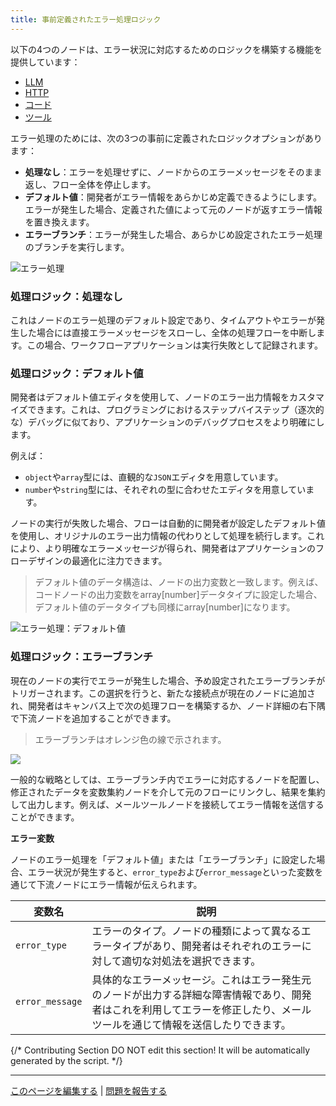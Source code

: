 ```yaml
---
title: 事前定義されたエラー処理ロジック
---
```



以下の4つのノードは、エラー状況に対応するためのロジックを構築する機能を提供しています：

* [LLM](/ja-jp/guides/workflow/nodes/llm)
* [HTTP](/ja-jp/guides/workflow/nodes/http-request)
* [コード](/ja-jp/guides/workflow/nodes/code)
* [ツール](/ja-jp/guides/workflow/nodes/tools)

エラー処理のためには、次の3つの事前に定義されたロジックオプションがあります：

* **処理なし**：エラーを処理せずに、ノードからのエラーメッセージをそのまま返し、フロー全体を停止します。
* **デフォルト値**：開発者がエラー情報をあらかじめ定義できるようにします。エラーが発生した場合、定義された値によって元のノードが返すエラー情報を置き換えます。
* **エラーブランチ**：エラーが発生した場合、あらかじめ設定されたエラー処理のブランチを実行します。

![エラー処理](https://assets-docs.dify.ai/2024/12/6e2655949889d4d162945d840d698649.png)

### 処理ロジック：処理なし

これはノードのエラー処理のデフォルト設定であり、タイムアウトやエラーが発生した場合には直接エラーメッセージをスローし、全体の処理フローを中断します。この場合、ワークフローアプリケーションは実行失敗として記録されます。

### 処理ロジック：デフォルト値

開発者はデフォルト値エディタを使用して、ノードのエラー出力情報をカスタマイズできます。これは、プログラミングにおけるステップバイステップ（逐次的な）デバッグに似ており、アプリケーションのデバッグプロセスをより明確にします。

例えば：
* `object`や`array`型には、直観的な`JSON`エディタを用意しています。
* `number`や`string`型には、それぞれの型に合わせたエディタを用意しています。

ノードの実行が失敗した場合、フローは自動的に開発者が設定したデフォルト値を使用し、オリジナルのエラー出力情報の代わりとして処理を続行します。これにより、より明確なエラーメッセージが得られ、開発者はアプリケーションのフローデザインの最適化に注力できます。

> デフォルト値のデータ構造は、ノードの出力変数と一致します。例えば、コードノードの出力変数をarray[number]データタイプに設定した場合、デフォルト値のデータタイプも同様にarray[number]になります。

![エラー処理：デフォルト値](https://assets-docs.dify.ai/2024/12/e9e5e757090679243e0c9976093c7e6c.png)

### 処理ロジック：エラーブランチ

現在のノードの実行でエラーが発生した場合、予め設定されたエラーブランチがトリガーされます。この選択を行うと、新たな接続点が現在のノードに追加され、開発者はキャンバス上で次の処理フローを構築するか、ノード詳細の右下隅で下流ノードを追加することができます。

> エラーブランチはオレンジ色の線で示されます。

![](https://assets-docs.dify.ai/2024/12/e5ea1af947818bd9e27cab3042c1c4f3.png)

一般的な戦略としては、エラーブランチ内でエラーに対応するノードを配置し、修正されたデータを変数集約ノードを介して元のフローにリンクし、結果を集約して出力します。例えば、メールツールノードを接続してエラー情報を送信することができます。

**エラー変数**

ノードのエラー処理を「デフォルト値」または「エラーブランチ」に設定した場合、エラー状況が発生すると、`error_type`および`error_message`といった変数を通じて下流ノードにエラー情報が伝えられます。

<table>
  <thead>
    <tr>
      <th>変数名</th>
      <th>説明</th>
    </tr>
  </thead>
  <tbody>
    <tr>
      <td><code>error_type</code></td>
      <td>エラーのタイプ。ノードの種類によって異なるエラータイプがあり、開発者はそれぞれのエラーに対して適切な対処法を選択できます。</td>
    </tr>
    <tr>
      <td><code>error_message</code></td>
      <td>具体的なエラーメッセージ。これはエラー発生元のノードが出力する詳細な障害情報であり、開発者はこれを利用してエラーを修正したり、メールツールを通じて情報を送信したりできます。</td>
    </tr>
  </tbody>
</table>

{/*
Contributing Section
DO NOT edit this section!
It will be automatically generated by the script.
*/}

---

[このページを編集する](https://github.com/langgenius/dify-docs/edit/main/ja-jp/guides/workflow/error-handling/predefined-nodes-failure-logic.mdx) | [問題を報告する](https://github.com/langgenius/dify-docs/issues/new?title=ドキュメントの問題%3A%20fined-nodes-failure-lo&body=%23%23%20問題の説明%0A%3C%21--%20発見した問題について簡単に説明してください%20--%3E%0A%0A%23%23%20ページリンク%0Ahttps%3A%2F%2Fgithub.com%2Flanggenius%2Fdify-docs%2Fblob%2Fmain%2Fja-jp/guides/workflow/error-handling%2Fpredefined-nodes-failure-logic.mdx%0A%0A%23%23%20提案される変更%0A%3C%21--%20特定の変更案がある場合は、ここで説明してください%20--%3E%0A%0A%3C%21--%20ドキュメントの品質向上にご協力いただきありがとうございます！%20--%3E)

